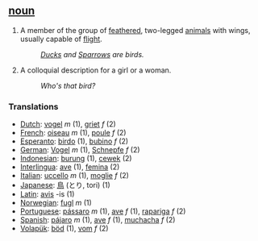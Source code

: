 ==  [[noun]]  ==
#A member of the group of [[feather]]ed, two-legged [[animal]]s with wings, usually capable of [[flight]].
#:''[[Duck]]s and [[Sparrow]]s are birds.''
#A colloquial description for a girl or a woman.
#:''Who's that bird?''

=== Translations ===
*[[Dutch]]: [[vogel]] ''m'' (1), [[griet]] ''f'' (2)  
*[[French]]: [[oiseau]] ''m'' (1), [[poule]] ''f'' (2)  
*[[Esperanto]]: [[birdo]] (1), [[bubino]] ''f'' (2)  
*[[German]]: [[Vogel]] ''m'' (1), [[Schnepfe]] ''f'' (2) 
*[[Indonesian]]: [[burung]] (1), [[cewek]] (2)
*[[Interlingua]]: [[ave]] (1), [[femina]] (2)   
*[[Italian]]: [[uccello]] ''m'' (1), [[moglie]] ''f'' (2)   
*[[Japanese]]: [[鳥]] (とり, tori) (1)
*[[Latin]]: [[avis]] -is (1)  
*[[Norwegian]]: [[fugl]] ''m'' (1)   
*[[Portuguese]]: [[pássaro]] ''m'' (1), [[ave]] ''f'' (1), [[rapariga]] ''f'' (2)  
*[[Spanish]]: [[pájaro]] ''m'' (1), [[ave]] ''f'' (1), [[muchacha]] ''f'' (2)   
*[[Volapük]]: [[böd]] (1), [[vom]] ''f'' (2)